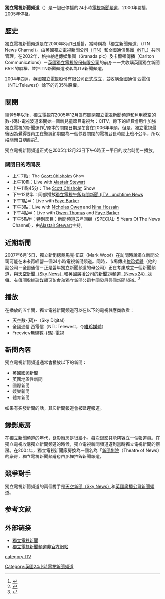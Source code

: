{{Infobox TV channel|
 name            = ITV新聞頻道|
 logofile        = |
 logosize        = |
 logoalt         = |
 launch          = 2000年8月1日 |
 closed date     = 2005年12月23日 |
 share           = 少於1%|
 share as of     = 電視台關閉時|
 share source    = [http://www.barb.co.uk/viewingsummary/monthreports.cfm?RequestTimeout=500&report=monthgmulti]|
 owner           = [[ITN|英國獨立電視新聞公司]]和[[全國通信集團|全國通信集團]]（ITN新聞頻道）；[[獨立電視公司|獨立電視公司]]（ITV新聞頻道）|
 former names    = ITN新聞頻道<br>(至2002年9月)|
 timeshift names = |
 web             = [http://www.itv.com/news www.itv.com/news]|
|}}
'''獨立電視新聞頻道'''（{{lang-en|ITV News Channel}}）是一個已停播的24小時[[電視|電視]][[新聞頻道|新聞頻道]]，2000年開播，2005年停播。

==歷史==
獨立電視新聞頻道是在2000年8月1日启播，當時稱為「獨立新聞頻道」（ITN News Channel）。由[[ITN|英國獨立電視新聞公司（ITN）]]和[[全國通信集團|全國通信集團（NTL）]]共同管理。在2002年，格拉納達傳媒集團（Granada plc）及卡爾頓傳播（Carlton Communications）－[[獨立電視公司|英國獨立電視股份有限公司]]的前身－一共收購英國獨立新聞65%的股權，並把ITN新聞頻道改名為ITV新聞頻道。

2004年四月，英國獨立電視股份有限公司正式成立，並收購全國通信:西電信（NTL:Telewest）餘下的的35%股權。

==關閉==
經營5年以後，獨立電視在2005年12月宣布關閉獨立電視新聞頻道和利用騰空的數-{碼}-電視波道來開始一個新兒童節目電視台：CITV。餘下的經費會用作加強獨立電視的新聞運作<ref>{{cite news
| url=http://www.digitalspy.co.uk/article/ds27293.html
| title=ITV confirms news channel axe（漢譯：獨立電視證實關閉新聞頻道）
| publisher=Digital Spy
| first=Neil
| last=Wilkes
| date=2005年12月14日
| accessdate=2007年11月25日
| archive-date=2006年6月25日
| archive-url=https://web.archive.org/web/20060625012548/http://www.digitalspy.co.uk/article/ds27293.html
| dead-url=no
}}</ref>/原本的關閉日期是在會在2006年年頭，但是，獨立電視最後因為覺得要員工在聖誕節期間為一個快要關閉的電視台長時間上班不公平，所以把關閉日期提前<ref>{{cite news
| url=http://news.bbc.co.uk/1/hi/entertainment/4542650.stm
| title=ITV News Channel to close early（漢譯：獨立電視新聞頻道提早關閉）
| publisher=BBC新聞
| date=2005年12月19日
| accessdate=2007年11月25日
| archive-date=2007年12月20日
| archive-url=https://web.archive.org/web/20071220175821/http://news.bbc.co.uk/1/hi/entertainment/4542650.stm
| dead-url=no
}}</ref>。

獨立電視新聞頻道正式在2005年12月23日下午6時正－平日的收台時間－播放。

===關閉日的時間表===
*上午7點：The [[Scott_Chisholm_(journalist)|Scott Chisholm]] Show
*上午10點：Live with [[Alastair_Stewart|Alastair Stewart]]
*上午11點45分：The [[Scott_Chisholm_(television_presenter)|Scott Chisholm]] Show
*下午12點半：同部播放[[獨立電視午飯時間新聞|獨立電視午飯時間新聞 (ITV Lunchtime News]]
*下午1點半：Live with [[Faye_Barker|Faye Barker]]
*下午3點：Live with [[Nicholas_Owen_(journalist)|Nicholas Owen]] and [[Nina_Hossain|Nina Hossain]]
*下午4點半：Live with [[Owen_Thomas_(journalist)|Owen Thomas]] and [[Faye_Barker|Faye Barker]]
*下午5點半：特別節目：新聞頻道五年回顧（SPECIAL: 5 Years Of The News Channel），由[[Alastair_Stewart|Alastair Stewart]]主持。

==近期新聞==
2007年6月15日，獨立新聞總裁馬克·伍茲（Mark Wood）在訪問時說獨立新聞公司可能在未來再經營一個24小時電視新聞頻道。同時，市場傳出[[維珍媒體|維珍媒體]]（他的副公司－全國通信－正是當年獨立新聞頻道的母公司）正在考慮成立一個新聞頻道，與[[英國天空新聞|天空新聞（Sky News）]]和英國廣播公司的[[BBC新聞24頻道|新聞24頻道（News 24）]]競爭。有傳聞指維珍媒體可能會和獨立新聞公司共同發展這個新聞頻道。<ref>{{cite news
| url=http://www.digitalspy.co.uk/broadcasting/a61184/itn-news-channel-still-a-possibility.html
| title=ITN news channel still a possibility? (漢譯：獨立新聞頻道還有可能麼？)
| publisher=Digital Spy
| first=Joanne
| last=Oatts
| date=2007年6月15日
| accessdate=2007年11月25日
| archive-date=2008年4月21日
| archive-url=https://web.archive.org/web/20080421213341/http://www.digitalspy.co.uk/broadcasting/a61184/itn-news-channel-still-a-possibility.html
| dead-url=no
}}</ref>

==播放==
在播放的五年間，獨立電視新聞頻道可以在以下的電視供應商收看：
*天空數-{碼}-（Sky Digital）
*全國通信:西電信（NTL:Telewest，今[[維珍媒體|維珍媒體]]）
*Freeview無線數-{碼}-電視

==新聞內容==
獨立電視新聞頻道通常會播放以下的新聞：
*英國國家新聞
*英國地區性新聞
*國際新聞
*娛樂新聞
*體育新聞
如果有突發新聞的話，其它新聞報道會被延遲報道。

==錄影廠房==
在獨立新聞頻道的年代，錄影廠房是很細小。每次錄影只能夠容立一個報道員。在獨立電視收購獨立新聞頻道的時候，獨立電視新聞頻道遷到當時獨立電視新聞的廠房。在2004年，獨立電視新聞廠房換為一個名為「[[虛擬演播室|新聞劇院]]（Theatre of News）的廠房，獨立電視新聞頻道也由那裡拍錄新聞報道。

==競爭對手==
獨立電視新聞頻道的兩個對手是[[天空新聞台|天空新聞（Sky News）]]和[[英國廣播公司新聞頻道|英國廣播公司新聞頻道]]。

==参考文献==
<div class="references-small">
<references />
</div>
==外部链接==
*[http://www.itv.com/news 獨立電視新聞] {{Wayback|url=http://www.itv.com/news |date=20210423173701 }}
*[https://web.archive.org/web/20130526031303/http://www.newschannel.org.uk/ 獨立電視新聞頻道非官方網站]
{{ITV}}
{{ITV News}}
[[category:ITV|category:ITV]]
[[Category:英國24小時電視新聞頻道|Category:英國24小時電視新聞頻道]]